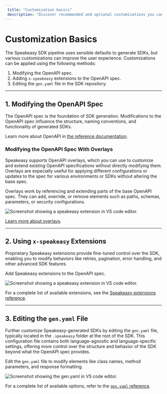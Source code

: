 ```yaml
---
 title: "Customization basics"
 description: "Discover recommended and optional customizations you can make to your Speakeasy SDK pipeline to enhance the user experience."
---
```


# Customization Basics

The Speakeasy SDK pipeline uses sensible defaults to generate SDKs, but various customizations can improve the user experience. Customizations can be applied using the following methods:

1. Modifying the OpenAPI spec.
2. Adding `x-speakeasy` extensions to the OpenAPI spec.
3. Editing the `gen.yaml` file in the SDK repository.

---

## 1. Modifying the OpenAPI Spec

The OpenAPI spec is the foundation of SDK generation. Modifications to the OpenAPI spec influence the structure, naming conventions, and functionality of generated SDKs.

Learn more about OpenAPI in [the reference documentation](/openapi).

### Modifying the OpenAPI Spec With Overlays

Speakeasy supports OpenAPI overlays, which you can use to customize and extend existing OpenAPI specifications without directly modifying them. Overlays are especially useful for applying different configurations or updates to the spec for various environments or SDKs without altering the base spec.

Overlays work by referencing and extending parts of the base OpenAPI spec. They can add, override, or remove elements such as paths, schemas, parameters, or security configurations.

![Screenshot showing a speakeasy extension in VS code editor.](../assets/overlay.png)

[Learn more about overlays](/docs/prep-openapi/overlays/create-overlays).

---

## 2. Using `x-speakeasy` Extensions

Proprietary Speakeasy extensions provide fine-tuned control over the SDK, enabling you to modify behaviors like retries, pagination, error handling, and other advanced SDK features.

Add Speakeasy extensions to the OpenAPI spec. 

![Screenshot showing a speakeasy extension in VS code editor.](../assets/speakeasy-extensions.png)

For a complete list of available extensions, see the [Speakeasy extensions reference](/docs/speakeasy-extensions).

---

## 3. Editing the `gen.yaml` File

Further customize Speakeasy-generated SDKs by editing the `gen.yaml` file, typically located in the `.speakeasy` folder at the root of the SDK. This configuration file contains both language-agnostic and language-specific settings, offering more control over the structure and behavior of the SDK beyond what the OpenAPI spec provides.

Edit the `gen.yaml` file to modify elements like class names, method parameters, and response formatting.

![Screenshot showing the gen.yaml in VS code editor.](../assets/genyaml.png)

For a complete list of available options, refer to the [`gen.yaml` reference](/docs/gen-reference).
